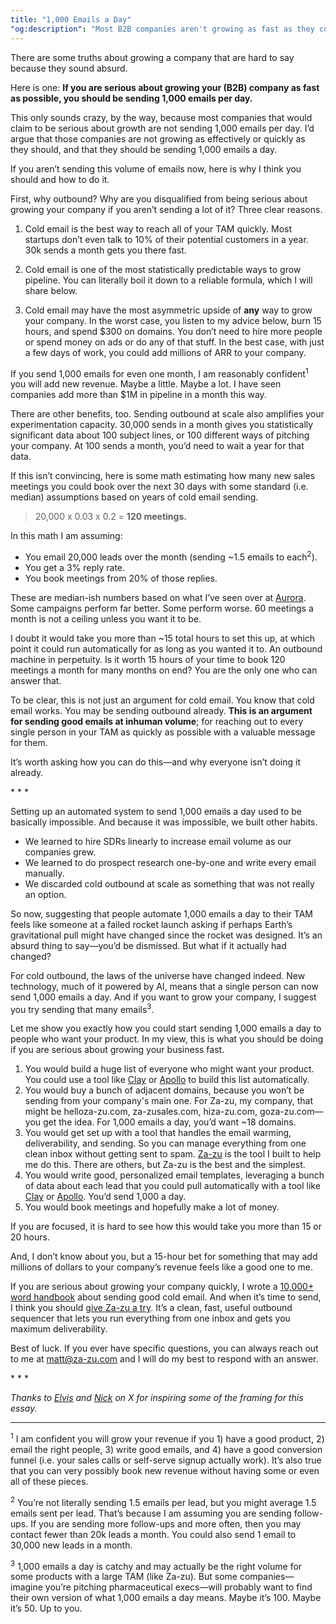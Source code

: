 ```yaml
---
title: "1,000 Emails a Day"
"og:description": "Most B2B companies aren't growing as fast as they could. Here's why you should be sending 1,000 cold emails daily—and exactly how to set it up in 15 hours to book 120+ meetings per month."
---
```


There are some truths about growing a company that are hard to say because they sound absurd.

Here is one: **If you are serious about growing your (B2B) company as fast as possible, you should be sending 1,000 emails per day.**

This only sounds crazy, by the way, because most companies that would claim to be serious about growth are not sending 1,000 emails per day. I’d argue that those companies are not growing as effectively or quickly as they should, and that they should be sending 1,000 emails a day.

If you aren’t sending this volume of emails now, here is why I think you should and how to do it.

First, why outbound? Why are you disqualified from being serious about growing your company if you aren’t sending a lot of it? Three clear reasons.

1. Cold email is the best way to reach all of your TAM quickly. Most startups don’t even talk to 10% of their potential customers in a year. 30k sends a month gets you there fast.

2. Cold email is one of the most statistically predictable ways to grow pipeline. You can literally boil it down to a reliable formula, which I will share below.

3. Cold email may have the most asymmetric upside of **any** way to grow your company. In the worst case, you listen to my advice below, burn 15 hours, and spend $300 on domains. You don’t need to hire more people or spend money on ads or do any of that stuff. In the best case, with just a few days of work, you could add millions of ARR to your company.

If you send 1,000 emails for even one month, I am reasonably confident<sup>1</sup> you will add new revenue. Maybe a little. Maybe a lot. I have seen companies add more than $1M in pipeline in a month this way.

There are other benefits, too. Sending outbound at scale also amplifies your experimentation capacity. 30,000 sends in a month gives you statistically significant data about 100 subject lines, or 100 different ways of pitching your company. At 100 sends a month, you’d need to wait a year for that data.

If this isn’t convincing, here is some math estimating how many new sales meetings you could book over the next 30 days with some standard (i.e. median) assumptions based on years of cold email sending.

> 20,000 x 0.03 x 0.2 = **120 meetings.**

In this math I am assuming:

- You email 20,000 leads over the month (sending ~1.5 emails to each<sup>2</sup>).
- You get a 3% reply rate.
- You book meetings from 20% of those replies.

These are median-ish numbers based on what I’ve seen over at [Aurora](https://helloaurora.com). Some campaigns perform far better. Some perform worse. 60 meetings a month is not a ceiling unless you want it to be.

I doubt it would take you more than ~15 total hours to set this up, at which point it could run automatically for as long as you wanted it to. An outbound machine in perpetuity. Is it worth 15 hours of your time to book 120 meetings a month for many months on end? You are the only one who can answer that.

To be clear, this is not just an argument for cold email. You know that cold email works. You may be sending outbound already. **This is an argument for sending good emails at inhuman volume**; for reaching out to every single person in your TAM as quickly as possible with a valuable message for them.

It’s worth asking how you can do this—and why everyone isn’t doing it already.

<span className='flex justify-center'>* * *</span> 

Setting up an automated system to send 1,000 emails a day used to be basically impossible. And because it was impossible, we built other habits. 

- We learned to hire SDRs linearly to increase email volume as our companies grew. 
- We learned to do prospect research one-by-one and write every email manually.
- We discarded cold outbound at scale as something that was not really an option.

So now, suggesting that people automate 1,000 emails a day to their TAM feels like someone at a failed rocket launch asking if perhaps Earth’s gravitational pull might have changed since the rocket was designed. It’s an absurd thing to say—you’d be dismissed. But what if it actually had changed?

For cold outbound, the laws of the universe have changed indeed. New technology, much of it powered by AI, means that a single person can now send 1,000 emails a day. And if you want to grow your company, I suggest you try sending that many emails<sup>3</sup>.

Let me show you exactly how you could start sending 1,000 emails a day to people who want your product. In my view, this is what you should be doing if you are serious about growing your business fast.

1. You would build a huge list of everyone who might want your product. You could use a tool like [Clay](https://clay.com) or <a href="https://apollo.io" rel="nofollow">Apollo</a> to build this list automatically.
2. You would buy a bunch of adjacent domains, because you won’t be sending from your company's main one. For Za-zu, my company, that might be helloza-zu.com, za-zusales.com, hiza-zu.com, goza-zu.com—you get the idea. For 1,000 emails a day, you’d want ~18 domains.
3. You would get set up with a tool that handles the email warming, deliverability, and sending. So you can manage everything from one clean inbox without getting sent to spam. [Za-zu](https://za-zu.com) is the tool I built to help me do this. There are others, but Za-zu is the best and the simplest.
4. You would write good, personalized email templates, leveraging a bunch of data about each lead that you could pull automatically with a tool like [Clay](https://clay.com) or <a href="https://apollo.io" rel="nofollow">Apollo</a>. You’d send 1,000 a day.
5. You would book meetings and hopefully make a lot of money.

If you are focused, it is hard to see how this would take you more than 15 or 20 hours.

And, I don’t know about you, but a 15-hour bet for something that may add millions of dollars to your company’s revenue feels like a good one to me. 

If you are serious about growing your company quickly, I wrote a [10,000+ word handbook](https://za-zu.com/docs/handbook/intro) about sending good cold email. And when it’s time to send, I think you should [give Za-zu a try](https://za-zu.com). It’s a clean, fast, useful outbound sequencer that lets you run everything from one inbox and gets you maximum deliverability.

Best of luck. If you ever have specific questions, you can always reach out to me at matt@za-zu.com and I will do my best to respond with an answer.

<span className='flex justify-center'>* * *</span> 

_Thanks to [Elvis](https://x.com/GlitchPhoton/status/1924419012345418037) and [Nick](https://x.com/NickAbraham12/status/1939322296881025193) on X for inspiring some of the framing for this essay._


* * *

<sup>1</sup> I am confident you will grow your revenue if you 1) have a good product, 2) email the right people, 3) write good emails, and 4) have a good conversion funnel (i.e. your sales calls or self-serve signup actually work). It’s also true that you can very possibly book new revenue without having some or even all of these pieces.

<sup>2</sup> You’re not literally sending 1.5 emails per lead, but you might average 1.5 emails sent per lead. That’s because I am assuming you are sending follow-ups. If you are sending more follow-ups and more often, then you may contact fewer than 20k leads a month. You could also send 1 email to 30,000 new leads in a month.

<sup>3</sup> 1,000 emails a day is catchy and may actually be the right volume for some products with a large TAM (like Za-zu). But some companies—imagine you’re pitching pharmaceutical execs—will probably want to find their own version of what 1,000 emails a day means. Maybe it’s 100. Maybe it’s 50. Up to you.